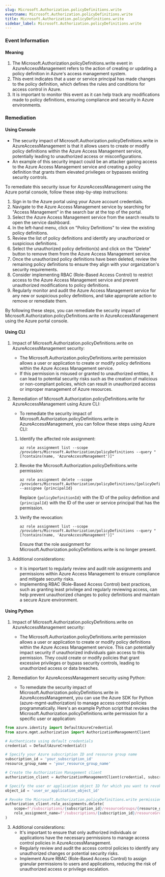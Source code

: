 ```yaml
--- 
slug: Microsoft.Authorization.policyDefinitions.write
eventname: Microsoft.Authorization.policyDefinitions.write
title: Microsoft.Authorization.policyDefinitions.write
sidebar_label: Microsoft.Authorization.policyDefinitions.write
---
```

                       
### Event Information

#### Meaning

1. The Microsoft.Authorization.policyDefinitions.write event in AzureAccessManagement refers to the action of creating or updating a policy definition in Azure's access management system.
2. This event indicates that a user or service principal has made changes to the policy definition, which defines the rules and conditions for access control in Azure.
3. It is important to monitor this event as it can help track any modifications made to policy definitions, ensuring compliance and security in Azure environments.

### Remediation

#### Using Console

- The security impact of Microsoft.Authorization.policyDefinitions.write in AzureAccessManagement is that it allows users to create or modify policy definitions within the Azure Access Management service, potentially leading to unauthorized access or misconfigurations.
- An example of this security impact could be an attacker gaining access to the Azure Access Management service and creating a policy definition that grants them elevated privileges or bypasses existing security controls.

To remediate this security issue for AzureAccessManagement using the Azure portal console, follow these step-by-step instructions:

1. Sign in to the Azure portal using your Azure account credentials.
2. Navigate to the Azure Access Management service by searching for "Access Management" in the search bar at the top of the portal.
3. Select the Azure Access Management service from the search results to open the service dashboard.
4. In the left-hand menu, click on "Policy Definitions" to view the existing policy definitions.
5. Review the list of policy definitions and identify any unauthorized or suspicious definitions.
6. Select the unauthorized policy definition(s) and click on the "Delete" button to remove them from the Azure Access Management service.
7. Once the unauthorized policy definitions have been deleted, review the remaining policy definitions to ensure they align with your organization's security requirements.
8. Consider implementing RBAC (Role-Based Access Control) to restrict access to the Azure Access Management service and prevent unauthorized modifications to policy definitions.
9. Regularly monitor and audit the Azure Access Management service for any new or suspicious policy definitions, and take appropriate action to remove or remediate them.

By following these steps, you can remediate the security impact of Microsoft.Authorization.policyDefinitions.write in AzureAccessManagement using the Azure portal console.

#### Using CLI

1. Impact of Microsoft.Authorization.policyDefinitions.write on AzureAccessManagement security:
   - The Microsoft.Authorization.policyDefinitions.write permission allows a user or application to create or modify policy definitions within the Azure Access Management service.
   - If this permission is misused or granted to unauthorized entities, it can lead to potential security risks such as the creation of malicious or non-compliant policies, which can result in unauthorized access or improper management of Azure resources.

2. Remediation of Microsoft.Authorization.policyDefinitions.write for AzureAccessManagement using Azure CLI:
   - To remediate the security impact of Microsoft.Authorization.policyDefinitions.write in AzureAccessManagement, you can follow these steps using Azure CLI:

   1. Identify the affected role assignment:
      ```
      az role assignment list --scope /providers/Microsoft.Authorization/policyDefinitions --query "[?contains(name, 'AzureAccessManagement')]"
      ```

   2. Revoke the Microsoft.Authorization.policyDefinitions.write permission:
      ```
      az role assignment delete --scope /providers/Microsoft.Authorization/policyDefinitions/{policyDefinitionId} --assignee {principalId}
      ```
      Replace `{policyDefinitionId}` with the ID of the policy definition and `{principalId}` with the ID of the user or service principal that has the permission.

   3. Verify the revocation:
      ```
      az role assignment list --scope /providers/Microsoft.Authorization/policyDefinitions --query "[?contains(name, 'AzureAccessManagement')]"
      ```
      Ensure that the role assignment for Microsoft.Authorization.policyDefinitions.write is no longer present.

3. Additional considerations:
   - It is important to regularly review and audit role assignments and permissions within Azure Access Management to ensure compliance and mitigate security risks.
   - Implementing RBAC (Role-Based Access Control) best practices, such as granting least privilege and regularly reviewing access, can help prevent unauthorized changes to policy definitions and maintain a secure Azure environment.

#### Using Python

1. Impact of Microsoft.Authorization.policyDefinitions.write on AzureAccessManagement security:
   - The Microsoft.Authorization.policyDefinitions.write permission allows a user or application to create or modify policy definitions within the Azure Access Management service. This can potentially impact security if unauthorized individuals gain access to this permission. They could create or modify policies that grant excessive privileges or bypass security controls, leading to unauthorized access or data breaches.

2. Remediation for AzureAccessManagement security using Python:
   - To remediate the security impact of Microsoft.Authorization.policyDefinitions.write in AzureAccessManagement, you can use the Azure SDK for Python (azure-mgmt-authorization) to manage access control policies programmatically. Here's an example Python script that revokes the Microsoft.Authorization.policyDefinitions.write permission for a specific user or application:

```python
from azure.identity import DefaultAzureCredential
from azure.mgmt.authorization import AuthorizationManagementClient

# Authenticate using default credentials
credential = DefaultAzureCredential()

# Specify your Azure subscription ID and resource group name
subscription_id = 'your_subscription_id'
resource_group_name = 'your_resource_group_name'

# Create the Authorization Management client
authorization_client = AuthorizationManagementClient(credential, subscription_id)

# Specify the user or application object ID for which you want to revoke the permission
object_id = 'user_or_application_object_id'

# Revoke the Microsoft.Authorization.policyDefinitions.write permission
authorization_client.role_assignments.delete(
    scope=f'/subscriptions/{subscription_id}/resourceGroups/{resource_group_name}',
    role_assignment_name=f'/subscriptions/{subscription_id}/resourceGroups/{resource_group_name}/providers/Microsoft.Authorization/policyAssignments/{object_id}'
)
```

3. Additional considerations:
   - It's important to ensure that only authorized individuals or applications have the necessary permissions to manage access control policies in AzureAccessManagement.
   - Regularly review and audit the access control policies to identify any unauthorized changes or potential security risks.
   - Implement Azure RBAC (Role-Based Access Control) to assign granular permissions to users and applications, reducing the risk of unauthorized access or privilege escalation.


 